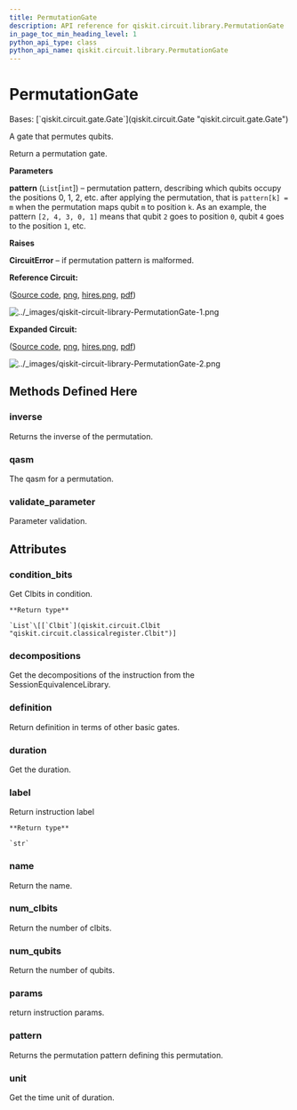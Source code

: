 ```yaml
---
title: PermutationGate
description: API reference for qiskit.circuit.library.PermutationGate
in_page_toc_min_heading_level: 1
python_api_type: class
python_api_name: qiskit.circuit.library.PermutationGate
---
```


# PermutationGate

<Class id="qiskit.circuit.library.PermutationGate" github="https://github.com/qiskit/qiskit/tree/stable/0.23/qiskit/circuit/library/generalized_gates/permutation.py" signature="PermutationGate(pattern)">
  Bases: [`qiskit.circuit.gate.Gate`](qiskit.circuit.Gate "qiskit.circuit.gate.Gate")

  A gate that permutes qubits.

  Return a permutation gate.

  **Parameters**

  **pattern** (`List`\[`int`]) – permutation pattern, describing which qubits occupy the positions 0, 1, 2, etc. after applying the permutation, that is `pattern[k] = m` when the permutation maps qubit `m` to position `k`. As an example, the pattern `[2, 4, 3, 0, 1]` means that qubit `2` goes to position `0`, qubit `4` goes to the position `1`, etc.

  **Raises**

  **CircuitError** – if permutation pattern is malformed.

  **Reference Circuit:**

  ([Source code](qiskit-circuit-library-PermutationGate-1.py), [png](qiskit-circuit-library-PermutationGate-1.png), [hires.png](qiskit-circuit-library-PermutationGate-1.hires.png), [pdf](qiskit-circuit-library-PermutationGate-1.pdf))

  ![../\_images/qiskit-circuit-library-PermutationGate-1.png](/images/api/qiskit/0.40/qiskit-circuit-library-PermutationGate-1.png)

  **Expanded Circuit:**

  ([Source code](qiskit-circuit-library-PermutationGate-2.py), [png](qiskit-circuit-library-PermutationGate-2.png), [hires.png](qiskit-circuit-library-PermutationGate-2.hires.png), [pdf](qiskit-circuit-library-PermutationGate-2.pdf))

  ![../\_images/qiskit-circuit-library-PermutationGate-2.png](/images/api/qiskit/0.40/qiskit-circuit-library-PermutationGate-2.png)

  ## Methods Defined Here

  ### inverse

  <Function id="qiskit.circuit.library.PermutationGate.inverse" name="inverse" signature="PermutationGate.inverse()">
    Returns the inverse of the permutation.
  </Function>

  ### qasm

  <Function id="qiskit.circuit.library.PermutationGate.qasm" name="qasm" signature="PermutationGate.qasm()">
    The qasm for a permutation.
  </Function>

  ### validate\_parameter

  <Function id="qiskit.circuit.library.PermutationGate.validate_parameter" name="validate_parameter" signature="PermutationGate.validate_parameter(parameter)">
    Parameter validation.
  </Function>

  ## Attributes

  ### condition\_bits

  <Attribute id="qiskit.circuit.library.PermutationGate.condition_bits" name="condition_bits">
    Get Clbits in condition.

    **Return type**

    `List`\[[`Clbit`](qiskit.circuit.Clbit "qiskit.circuit.classicalregister.Clbit")]
  </Attribute>

  ### decompositions

  <Attribute id="qiskit.circuit.library.PermutationGate.decompositions" name="decompositions">
    Get the decompositions of the instruction from the SessionEquivalenceLibrary.
  </Attribute>

  ### definition

  <Attribute id="qiskit.circuit.library.PermutationGate.definition" name="definition">
    Return definition in terms of other basic gates.
  </Attribute>

  ### duration

  <Attribute id="qiskit.circuit.library.PermutationGate.duration" name="duration">
    Get the duration.
  </Attribute>

  ### label

  <Attribute id="qiskit.circuit.library.PermutationGate.label" name="label">
    Return instruction label

    **Return type**

    `str`
  </Attribute>

  ### name

  <Attribute id="qiskit.circuit.library.PermutationGate.name" name="name">
    Return the name.
  </Attribute>

  ### num\_clbits

  <Attribute id="qiskit.circuit.library.PermutationGate.num_clbits" name="num_clbits">
    Return the number of clbits.
  </Attribute>

  ### num\_qubits

  <Attribute id="qiskit.circuit.library.PermutationGate.num_qubits" name="num_qubits">
    Return the number of qubits.
  </Attribute>

  ### params

  <Attribute id="qiskit.circuit.library.PermutationGate.params" name="params">
    return instruction params.
  </Attribute>

  ### pattern

  <Attribute id="qiskit.circuit.library.PermutationGate.pattern" name="pattern">
    Returns the permutation pattern defining this permutation.
  </Attribute>

  ### unit

  <Attribute id="qiskit.circuit.library.PermutationGate.unit" name="unit">
    Get the time unit of duration.
  </Attribute>
</Class>

